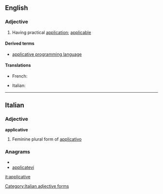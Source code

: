 ==English==

===Adjective===
{{en-adj}}

# Having practical [[application]]; [[applicable]]

====Derived terms====
* [[applicative programming language]]

====Translations====
{{trans-top}}
* French: {{t+|fr|applicatif}}
{{trans-mid}}
* Italian: {{t-|it|applicativo}}
{{trans-bottom}}

----

==Italian==

===Adjective===
'''applicative''' {{f}}

# Feminine plural form of [[applicativo]]

===Anagrams===
* {{alphagram|aaceiilpptv}}
* [[applicatevi#Italian|applicatevi]]

[[Category:Italian adjective forms]]

[[it:applicative]]